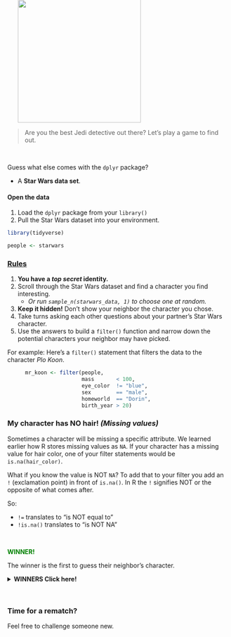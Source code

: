 

![](../images/sw_guesswho.jpg){width="280" align="right" style="margin-top: -65px; margin-left: 24px; margin-right: 8px;"}

> Are you the best Jedi detective out there? Let's play a game to find out. 

<br>

Guess what else comes with the `dplyr` package?

- A **Star Wars data set**.

#### Open the data {-}

1. Load the `dplyr` package from your `library()`
1. Pull the Star Wars dataset into your environment.
    
```r
library(tidyverse)

people <- starwars
```

### <span style="text-decoration: underline;"> Rules </span> {-}

1. __You have a _top secret_ identity.__
1. Scroll through the Star Wars dataset and find a character you find interesting.
    - _Or run `sample_n(starwars_data, 1)` to choose one at random._
1. __Keep it hidden!__ Don't show your neighbor the character you chose.
1. Take turns asking each other questions about your partner's Star Wars character. 
1. Use the answers to build a `filter()` function and narrow down the potential characters your neighbor may have picked. 


For example: Here's a `filter()` statement that filters the data to the character _Plo Koon_.

<div style="width: 90%; margin-left: 8%">
```r
mr_koon <- filter(people,
                  mass       < 100,
                  eye_color  != "blue",
                  sex        == "male",
                  homeworld  == "Dorin",
                  birth_year > 20)

```
</div>


### My character has __NO__ hair! _(Missing values)_ {-}

Sometimes a character will be missing a specific attribute. We learned earlier how R stores missing values as `NA`. If your character has a missing value for hair color, one of your filter statements would be ` is.na(hair_color) `. 

What if you know the value is NOT `NA`? To add that to your filter you add an `!` (exclamation point) in front of `is.na()`. In R the `!` signifies NOT or the opposite of what comes after.

So:

- `!=` translates to "is NOT equal to"
- `!is.na()` translates to "is NOT NA"

<br>

<span style="margin-top: 18px; color: green;"> __WINNER!__ </span>

The winner is the first to guess their neighbor's character.


<details>
<summary class = "btn_code_green"> __WINNERS Click here!__ </summary>

<div class="data" style="margin-top: -12px;">
<p>

![](../images/cat_win.jpg){width="96%"}

</p></div>
</details>


<br>

<div class="note">
### Time for a rematch? {-}

Feel free to challenge someone new.
</div>


<br>
